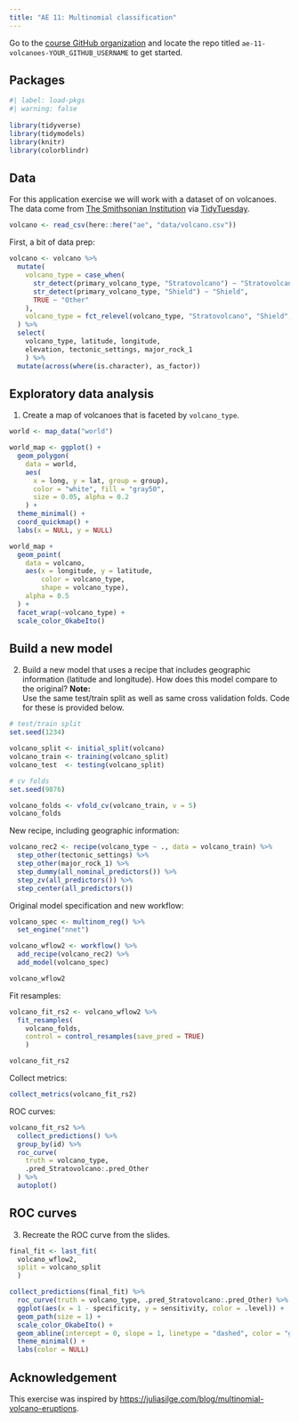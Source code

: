 ```yaml
---
title: "AE 11: Multinomial classification"
---
```


::: callout-important
Go to the [course GitHub organization](https://github.com/sta210-s22) and locate the repo titled `ae-11-volcanoes-YOUR_GITHUB_USERNAME` to get started.
:::

## Packages

```r
#| label: load-pkgs
#| warning: false
 
library(tidyverse)
library(tidymodels)
library(knitr)
library(colorblindr)
```

## Data

For this application exercise we will work with a dataset of on volcanoes.
The data come from [The Smithsonian Institution](https://volcano.si.edu/) via [TidyTuesday](https://github.com/rfordatascience/tidytuesday/blob/master/data/2020/2020-05-12/readme.md).

```r
volcano <- read_csv(here::here("ae", "data/volcano.csv"))
```

First, a bit of data prep:

```r
volcano <- volcano %>%
  mutate(
    volcano_type = case_when(
      str_detect(primary_volcano_type, "Stratovolcano") ~ "Stratovolcano",
      str_detect(primary_volcano_type, "Shield") ~ "Shield",
      TRUE ~ "Other"
    ),
    volcano_type = fct_relevel(volcano_type, "Stratovolcano", "Shield", "Other")
  ) %>%
  select(
    volcano_type, latitude, longitude, 
    elevation, tectonic_settings, major_rock_1
    ) %>%
  mutate(across(where(is.character), as_factor))
```

## Exploratory data analysis

1.  Create a map of volcanoes that is faceted by `volcano_type`.

```r
world <- map_data("world")

world_map <- ggplot() +
  geom_polygon(
    data = world, 
    aes(
      x = long, y = lat, group = group),
      color = "white", fill = "gray50", 
      size = 0.05, alpha = 0.2
    ) +
  theme_minimal() +
  coord_quickmap() +
  labs(x = NULL, y = NULL)

world_map +
  geom_point(
    data = volcano,
    aes(x = longitude, y = latitude,
        color = volcano_type, 
        shape = volcano_type),
    alpha = 0.5
  ) +
  facet_wrap(~volcano_type) +
  scale_color_OkabeIto()
```

## Build a new model

2.  Build a new model that uses a recipe that includes geographic information (latitude and longitude). How does this model compare to the original? **Note:**\
    Use the same test/train split as well as same cross validation folds. Code for these is provided below.

```r
# test/train split
set.seed(1234)

volcano_split <- initial_split(volcano)
volcano_train <- training(volcano_split)
volcano_test  <- testing(volcano_split)

# cv folds
set.seed(9876)

volcano_folds <- vfold_cv(volcano_train, v = 5)
volcano_folds
```

New recipe, including geographic information:

```r
volcano_rec2 <- recipe(volcano_type ~ ., data = volcano_train) %>%
  step_other(tectonic_settings) %>%
  step_other(major_rock_1) %>%
  step_dummy(all_nominal_predictors()) %>%
  step_zv(all_predictors()) %>%
  step_center(all_predictors())
```

Original model specification and new workflow:

```r
volcano_spec <- multinom_reg() %>%
  set_engine("nnet")

volcano_wflow2 <- workflow() %>%
  add_recipe(volcano_rec2) %>%
  add_model(volcano_spec)

volcano_wflow2
```

Fit resamples:

```r
volcano_fit_rs2 <- volcano_wflow2 %>%
  fit_resamples(
    volcano_folds, 
    control = control_resamples(save_pred = TRUE)
    )

volcano_fit_rs2
```

Collect metrics:

```r
collect_metrics(volcano_fit_rs2)
```

ROC curves:

```r
volcano_fit_rs2 %>%
  collect_predictions() %>%
  group_by(id) %>%
  roc_curve(
    truth = volcano_type,
    .pred_Stratovolcano:.pred_Other
  ) %>%
  autoplot()
```

## ROC curves

3.  Recreate the ROC curve from the slides.

```r
final_fit <- last_fit(
  volcano_wflow2, 
  split = volcano_split
  )

collect_predictions(final_fit) %>%
  roc_curve(truth = volcano_type, .pred_Stratovolcano:.pred_Other) %>%
  ggplot(aes(x = 1 - specificity, y = sensitivity, color = .level)) +
  geom_path(size = 1) +
  scale_color_OkabeIto() +
  geom_abline(intercept = 0, slope = 1, linetype = "dashed", color = "gray") +
  theme_minimal() +
  labs(color = NULL)
```

## Acknowledgement

This exercise was inspired by [https://juliasilge.com/blog/multinomial-volcano-eruptions](https://juliasilge.com/blog/multinomial-volcano-eruptions/).
